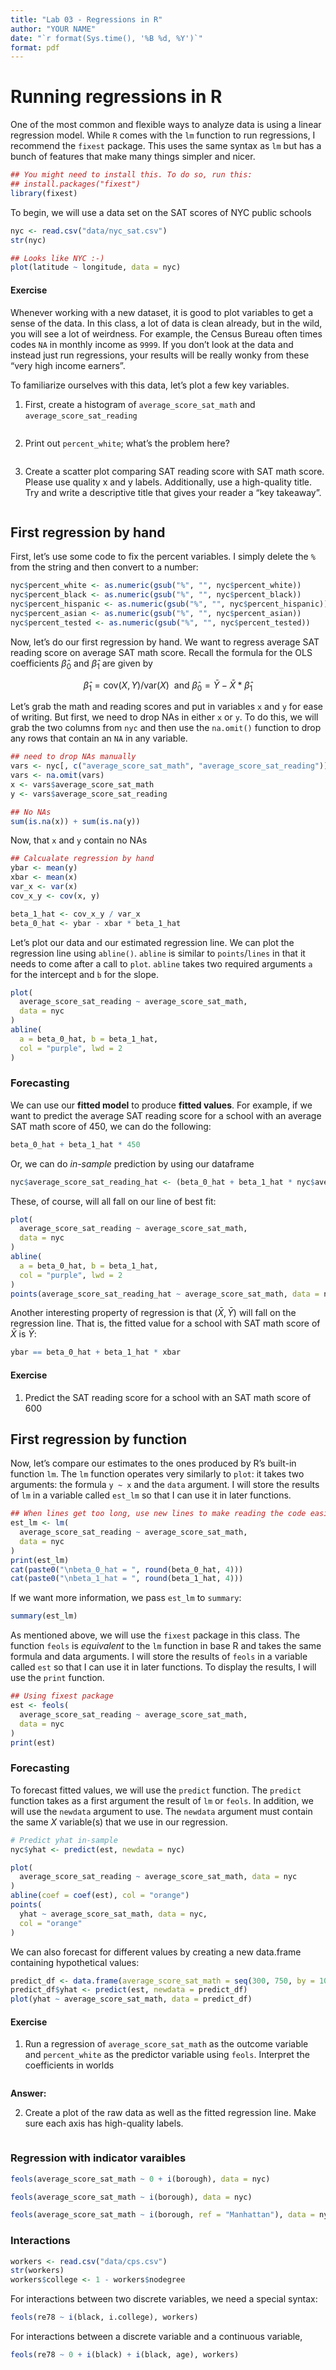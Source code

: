 ```yaml
---
title: "Lab 03 - Regressions in R"
author: "YOUR NAME"
date: "`r format(Sys.time(), '%B %d, %Y')`"
format: pdf
---
```


# Running regressions in R

One of the most common and flexible ways to analyze data is using a linear regression model. 
While `R` comes with the `lm` function to run regressions, I recommend the `fixest` package.
This uses the same syntax as `lm` but has a bunch of features that make many things simpler and nicer.

```r
## You might need to install this. To do so, run this:
## install.packages("fixest")
library(fixest)
```

To begin, we will use a data set on the SAT scores of NYC public schools

```r
nyc <- read.csv("data/nyc_sat.csv")
str(nyc)
```

```r
## Looks like NYC :-)
plot(latitude ~ longitude, data = nyc)
```

#### Exercise

Whenever working with a new dataset, it is good to plot variables to get a sense of the data.
In this class, a lot of data is clean already, but in the wild, you will see a lot of weirdness. 
For example, the Census Bureau often times codes `NA` in monthly income as `9999`. 
If you don't look at the data and instead just run regressions, your results will be really wonky from these "very high income earners". 

To familiarize ourselves with this data, let's plot a few key variables. 

1. First, create a histogram of `average_score_sat_math` and `average_score_sat_reading`

```r

```

2. Print out `percent_white`; what's the problem here?

```r

```

3. Create a scatter plot comparing SAT reading score with SAT math score.
   Please use quality x and y labels. 
   Additionally, use a high-quality title. 
   Try and write a descriptive title that gives your reader a "key takeaway".

```r

```




## First regression by hand

First, let's use some code to fix the percent variables.
I simply delete the `%` from the string and then convert to a number:
```r
nyc$percent_white <- as.numeric(gsub("%", "", nyc$percent_white))
nyc$percent_black <- as.numeric(gsub("%", "", nyc$percent_black))
nyc$percent_hispanic <- as.numeric(gsub("%", "", nyc$percent_hispanic))
nyc$percent_asian <- as.numeric(gsub("%", "", nyc$percent_asian))
nyc$percent_tested <- as.numeric(gsub("%", "", nyc$percent_tested))
```

Now, let's do our first regression by hand. 
We want to regress average SAT reading score on average SAT math score.
Recall the formula for the OLS coefficients $\hat{\beta}_0$ and $\hat{\beta}_1$ are given by

$$
  \hat{\beta}_1 = \text{cov}(X, Y) / \text{var}(X) \ \text { and }\hat{\beta}_0 = \bar{Y} - \bar{X} * \hat{\beta}_1 
$$

Let's grab the math and reading scores and put in variables `x` and `y` for ease of writing. 
But first, we need to drop NAs in either `x` or `y`. 
To do this, we will grab the two columns from `nyc` and then use the `na.omit()` function to drop any rows that contain an `NA` in any variable.

```r
## need to drop NAs manually
vars <- nyc[, c("average_score_sat_math", "average_score_sat_reading")]
vars <- na.omit(vars) 
x <- vars$average_score_sat_math
y <- vars$average_score_sat_reading

## No NAs
sum(is.na(x)) + sum(is.na(y))
```

Now, that `x` and `y` contain no NAs

```r
## Calcualate regression by hand 
ybar <- mean(y)
xbar <- mean(x)
var_x <- var(x)
cov_x_y <- cov(x, y)

beta_1_hat <- cov_x_y / var_x
beta_0_hat <- ybar - xbar * beta_1_hat
```

Let's plot our data and our estimated regression line. 
We can plot the regression line using `abline()`. 
`abline` is similar to `points`/`lines` in that it needs to come after a call to `plot`.
`abline` takes two required arguments `a` for the intercept and `b` for the slope.

```r
plot(
  average_score_sat_reading ~ average_score_sat_math,
  data = nyc
)
abline(
  a = beta_0_hat, b = beta_1_hat, 
  col = "purple", lwd = 2
)
```

### Forecasting

We can use our **fitted model** to produce **fitted values**.
For example, if we want to predict the average SAT reading score for a school with an average SAT math score of 450, we can do the following:
```r
beta_0_hat + beta_1_hat * 450
```

Or, we can do *in-sample* prediction by using our dataframe
```r
nyc$average_score_sat_reading_hat <- (beta_0_hat + beta_1_hat * nyc$average_score_sat_math)
```

These, of course, will all fall on our line of best fit:
```r
plot(
  average_score_sat_reading ~ average_score_sat_math,
  data = nyc
)
abline(
  a = beta_0_hat, b = beta_1_hat, 
  col = "purple", lwd = 2
)
points(average_score_sat_reading_hat ~ average_score_sat_math, data = nyc, col = "purple")
```

Another interesting property of regression is that $(\bar{X}, \bar{Y})$ will fall on the regression line.
That is, the fitted value for a school with SAT math score of $\bar{X}$ is $\bar{Y}$:
```r
ybar == beta_0_hat + beta_1_hat * xbar
```



#### Exercise

1. Predict the SAT reading score for a school with an SAT math score of 600



## First regression by function

Now, let's compare our estimates to the ones produced by R's built-in function `lm`.
The `lm` function operates very similarly to `plot`: it takes two arguments: the formula `y ~ x` and the `data` argument.
I will store the results of `lm` in a variable called `est_lm` so that I can use it in later functions.

```r
## When lines get too long, use new lines to make reading the code easier
est_lm <- lm(
  average_score_sat_reading ~ average_score_sat_math,
  data = nyc
)
print(est_lm)
cat(paste0("\nbeta_0_hat = ", round(beta_0_hat, 4)))
cat(paste0("\nbeta_1_hat = ", round(beta_1_hat, 4)))
```

If we want more information, we pass `est_lm` to `summary`:
```r
summary(est_lm)
```

As mentioned above, we will use the `fixest` package in this class. 
The function `feols` is *equivalent* to the `lm` function in base R and takes the same formula and data arguments.
I will store the results of `feols` in a variable called `est` so that I can use it in later functions.
To display the results, I will use the `print` function.

```r
## Using fixest package
est <- feols(
  average_score_sat_reading ~ average_score_sat_math,
  data = nyc
)
print(est)
```

### Forecasting 

To forecast fitted values, we will use the `predict` function. 
The `predict` function takes as a first argument the result of `lm` or `feols`.
In addition, we will use the `newdata` argument to use.
The `newdata` argument must contain the same $X$ variable(s) that we use in our regression. 

```r
# Predict yhat in-sample
nyc$yhat <- predict(est, newdata = nyc)

plot(
  average_score_sat_reading ~ average_score_sat_math, data = nyc
)
abline(coef = coef(est), col = "orange")
points(
  yhat ~ average_score_sat_math, data = nyc, 
  col = "orange"
)
```

We can also forecast for different values by creating a new data.frame containing hypothetical values:
```r
predict_df <- data.frame(average_score_sat_math = seq(300, 750, by = 10))
predict_df$yhat <- predict(est, newdata = predict_df)
plot(yhat ~ average_score_sat_math, data = predict_df)
```

#### Exercise

1. Run a regression of `average_score_sat_math` as the outcome variable and `percent_white` as the predictor variable using `feols`. 
   Interpret the coefficients in worlds

```r

```

**Answer:**


2. Create a plot of the raw data as well as the fitted regression line. 
   Make sure each axis has high-quality labels.

```r

```


### Regression with indicator varaibles

```r
feols(average_score_sat_math ~ 0 + i(borough), data = nyc)
```
```r
feols(average_score_sat_math ~ i(borough), data = nyc)
```

```r
feols(average_score_sat_math ~ i(borough, ref = "Manhattan"), data = nyc)
```


### Interactions

```r
workers <- read.csv("data/cps.csv")
str(workers)
workers$college <- 1 - workers$nodegree
```

For interactions between two discrete variables, we need a special syntax:

```r
feols(re78 ~ i(black, i.college), workers)
```

For interactions between a discrete variable and a continuous variable,

```r
feols(re78 ~ 0 + i(black) + i(black, age), workers)
```




